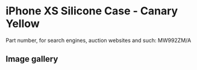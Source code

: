 
# iPhone XS Silicone Case - Canary Yellow

Part number, for search engines, auction websites and such: MW992ZM/A

## Image gallery

<div style={{ width: "768px" }}>
  <GalleryComponent
    images={[
      {
        original: "/everysource/MW992.png",
        thumbnail: "/everypreview/MW992.png",
      },
      {
        original: "/everysource/MW992_AV1_GOLD.png",
        thumbnail: "/everypreview/MW992_AV1_GOLD.png",
      },
      {
        original: "/everysource/MW992_AV1_SILVER.png",
        thumbnail: "/everypreview/MW992_AV1_SILVER.png",
      },
      {
        original: "/everysource/MW992_AV1_SPACE_GRAY.png",
        thumbnail: "/everypreview/MW992_AV1_SPACE_GRAY.png",
      },
      {
        original: "/everysource/MW992_AV2.png",
        thumbnail: "/everypreview/MW992_AV2.png",
      }
    ]}
  />
</div>